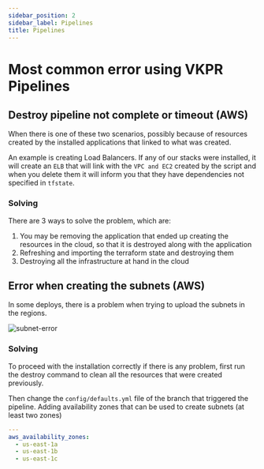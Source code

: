 ```yaml
---
sidebar_position: 2
sidebar_label: Pipelines
title: Pipelines
---
```


# Most common error using VKPR Pipelines

## Destroy pipeline not complete or timeout (AWS)

When there is one of these two scenarios, possibly because of resources created by the installed applications that linked to what was created.

An example is creating Load Balancers. If any of our stacks were installed, it will create an `ELB` that will link with the `VPC and EC2` created by the script and when you delete them it will inform you that they have dependencies not specified in `tfstate`.

### Solving

There are 3 ways to solve the problem, which are:

1. You may be removing the application that ended up creating the resources in the cloud, so that it is destroyed along with the application
2. Refreshing and importing the terraform state and destroying them
3. Destroying all the infrastructure at hand in the cloud

## Error when creating the subnets (AWS)

In some deploys, there is a problem when trying to upload the subnets in the regions.

![subnet-error](img/pipeline/error-subnets.png)

### Solving

To proceed with the installation correctly if there is any problem, first run the destroy command to clean all the resources that were created previously.

Then change the `config/defaults.yml` file of the branch that triggered the pipeline. Adding availability zones that can be used to create subnets (at least two zones)

```yaml
---
aws_availability_zones:
  - us-east-1a
  - us-east-1b
  - us-east-1c
```
